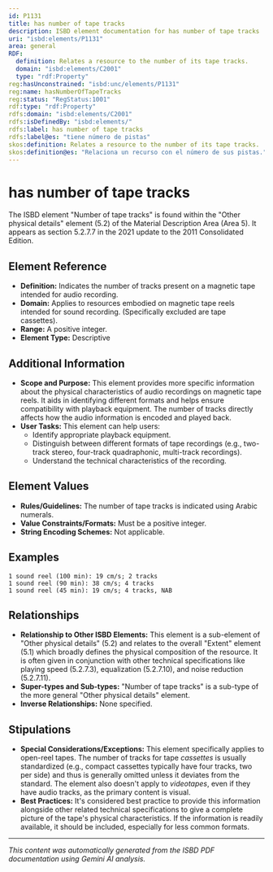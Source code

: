 ```yaml
---
id: P1131
title: has number of tape tracks
description: ISBD element documentation for has number of tape tracks
uri: "isbd:elements/P1131"
area: general
RDF:
  definition: Relates a resource to the number of its tape tracks.
  domain: "isbd:elements/C2001"
  type: "rdf:Property"
reg:hasUnconstrained: "isbd:unc/elements/P1131"
reg:name: hasNumberOfTapeTracks
reg:status: "RegStatus:1001"
rdf:type: "rdf:Property"
rdfs:domain: "isbd:elements/C2001"
rdfs:isDefinedBy: "isbd:elements/"
rdfs:label: has number of tape tracks
rdfs:label@es: "tiene número de pistas"
skos:definition: Relates a resource to the number of its tape tracks.
skos:definition@es: "Relaciona un recurso con el número de sus pistas."
---
```

# has number of tape tracks

The ISBD element "Number of tape tracks" is found within the "Other physical details" element (5.2) of the Material Description Area (Area 5). It appears as section 5.2.7.7 in the 2021 update to the 2011 Consolidated Edition.


## Element Reference

- **Definition:** Indicates the number of tracks present on a magnetic tape intended for audio recording.
- **Domain:**  Applies to resources embodied on magnetic tape reels intended for sound recording. (Specifically excluded are tape cassettes).
- **Range:**  A positive integer.
- **Element Type:**  Descriptive


## Additional Information

- **Scope and Purpose:** This element provides more specific information about the physical characteristics of audio recordings on magnetic tape reels.  It aids in identifying different formats and helps ensure compatibility with playback equipment.  The number of tracks directly affects how the audio information is encoded and played back.
- **User Tasks:** This element can help users:
    - Identify appropriate playback equipment.
    - Distinguish between different formats of tape recordings (e.g., two-track stereo, four-track quadraphonic, multi-track recordings).
    - Understand the technical characteristics of the recording.



## Element Values

- **Rules/Guidelines:** The number of tape tracks is indicated using Arabic numerals. 
- **Value Constraints/Formats:**  Must be a positive integer.
- **String Encoding Schemes:** Not applicable.


## Examples

```
1 sound reel (100 min): 19 cm/s; 2 tracks
1 sound reel (90 min): 38 cm/s; 4 tracks 
1 sound reel (45 min): 19 cm/s; 4 tracks, NAB
```


## Relationships

- **Relationship to Other ISBD Elements:** This element is a sub-element of "Other physical details" (5.2) and relates to the overall "Extent" element (5.1) which broadly defines the physical composition of the resource. It is often given in conjunction with other technical specifications like playing speed (5.2.7.3), equalization (5.2.7.10), and noise reduction (5.2.7.11).
- **Super-types and Sub-types:** "Number of tape tracks" is a sub-type of the more general "Other physical details" element.
- **Inverse Relationships:** None specified.


## Stipulations

- **Special Considerations/Exceptions:** This element specifically applies to open-reel tapes. The number of tracks for tape *cassettes* is usually standardized (e.g., compact cassettes typically have four tracks, two per side) and thus is generally omitted unless it deviates from the standard.  The element also doesn't apply to *videotapes*, even if they have audio tracks, as the primary content is visual.
- **Best Practices:** It's considered best practice to provide this information alongside other related technical specifications to give a complete picture of the tape's physical characteristics.  If the information is readily available, it should be included, especially for less common formats.


---

*This content was automatically generated from the ISBD PDF documentation using Gemini AI analysis.*
